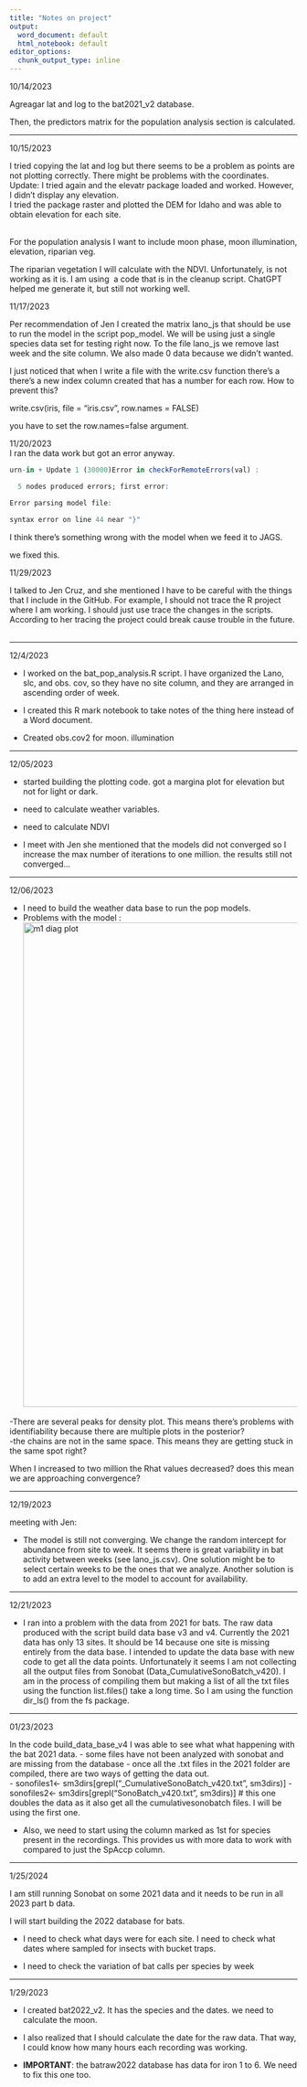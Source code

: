 ```yaml
---
title: "Notes on project"
output:
  word_document: default
  html_notebook: default
editor_options:
  chunk_output_type: inline
---
```


10/14/2023

Agreagar lat and log to the bat2021_v2 database.

Then, the predictors matrix for the population analysis section is calculated.

------------------------------------------------------------------------

10/15/2023

I tried copying the lat and log but there seems to be a problem as points are not plotting correctly. There might be problems with the coordinates. Update: I tried again and the elevatr package loaded and worked. However, I didn't display any elevation.\
I tried the package raster and plotted the DEM for Idaho and was able to obtain elevation for each site.

\
For the population analysis I want to include moon phase, moon illumination, elevation, riparian veg.

The riparian vegetation I will calculate with the NDVI. Unfortunately, is not working as it is. I am using  a code that is in the cleanup script. ChatGPT helped me generate it, but still not working well.

11/17/2023

Per recommendation of Jen I created the matrix lano_js that should be use to run the model in the script pop_model. We will be using just a single species data set for testing right now. To the file lano_js we remove last week and the site column. We also made 0 data because we didn't wanted.

I just noticed that when I write a file with the write.csv function there's a there's a new index column created that has a number for each row. How to prevent this?

write.csv(iris, file = "iris.csv", row.names = FALSE)

you have to set the row.names=false argument.

11/20/2023\
I ran the data work but got an error anyway.

```r
urn-in + Update 1 (30000)Error in checkForRemoteErrors(val) :

  5 nodes produced errors; first error:

Error parsing model file:

syntax error on line 44 near "}"
```

I think there's something wrong with the model when we feed it to JAGS.

we fixed this.

11/29/2023

I talked to Jen Cruz, and she mentioned I have to be careful with the things that I include in the GitHub. For example, I should not trace the R project where I am working. I should just use trace the changes in the scripts. According to her tracing the project could break cause trouble in the future.  

------------------------------------------------------------------------

12/4/2023

-   I worked on the bat_pop_analysis.R script. I have organized the Lano, slc, and obs. cov, so they have no site column, and they are arranged in ascending order of week.

-   I created this R mark notebook to take notes of the thing here instead of a Word document.

-   Created obs.cov2 for moon. illumination

------------------------------------------------------------------------

12/05/2023

-   started building the plotting code. got a margina plot for elevation but not for light or dark.

-   need to calculate weather variables.

-   need to calculate NDVI

-   I meet with Jen she mentioned that the models did not converged so I increase the max number of iterations to one million. the results still not converged...

------------------------------------------------------------------------

12/06/2023

-   I need to build the weather data base to run the pop models.
-   Problems with the model :\
    ![m1 diag plot](figures/m1_diag_plot.png){width="848"}

-There are several peaks for density plot. This means there's problems with identifiability because there are multiple plots in the posterior?\
-the chains are not in the same space. This means they are getting stuck in the same spot right?

When I increased to two million the Rhat values decreased? does this mean we are approaching convergence?

------------------------------------------------------------------------

12/19/2023

meeting with Jen:

-   The model is still not converging. We change the random intercept for abundance from site to week. It seems there is great variability in bat activity between weeks (see lano_js.csv). One solution might be to select certain weeks to be the ones that we analyze. Another solution is to add an extra level to the model to account for availability.

------------------------------------------------------------------------

12/21/2023

-   I ran into a problem with the data from 2021 for bats. The raw data produced with the script build data base v3 and v4. Currently the 2021 data has only 13 sites. It should be 14 because one site is missing entirely from the data base. I intended to update the data base with new code to get all the data points. Unfortunately it seems I am not collecting all the output files from Sonobat (Data_CumulativeSonoBatch_v420). I am in the process of compiling them but making a list of all the txt files using the function list.files() take a long time. So I am using the function dir_ls() from the fs package.

------------------------------------------------------------------------

01/23/2023

In the code build_data_base_v4 I was able to see what what happening with the bat 2021 data. - some files have not been analyzed with sonobat and are missing from the database - once all the .txt files in the 2021 folder are compiled, there are two ways of getting the data out.\
- sonofiles1\<- sm3dirs[grepl("\_CumulativeSonoBatch_v420.txt", sm3dirs)] - sonofiles2\<- sm3dirs[grepl("SonoBatch_v420.txt", sm3dirs)] \# this one doubles the data as it also get all the cumulativesonobatch files. I will be using the first one.

-   Also, we need to start using the column marked as 1st for species present in the recordings. This provides us with more data to work with compared to just the SpAccp column.

------------------------------------------------------------------------

1/25/2024

I am still running Sonobat on some 2021 data and it needs to be run in all 2023 part b data.

I will start building the 2022 database for bats.

-   I need to check what days were for each site. I need to check what dates where sampled for insects with bucket traps.

-   I need to check the variation of bat calls per species by week

------------------------------------------------------------------------

1/29/2023

-   I created bat2022_v2. It has the species and the dates. we need to calculate the moon.

-   I also realized that I should calculate the date for the raw data. That way, I could know how many hours each recording was working.

-   **IMPORTANT**: the batraw2022 database has data for iron 1 to 6. We need to fix this one too.
